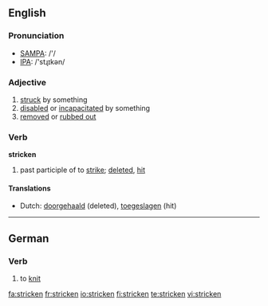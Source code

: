 ==English==

===Pronunciation===
*[[w:SAMPA|SAMPA]]: /'/
*[[w:IPA|IPA]]: /'stɻɪkən/

===Adjective===
{{en-adj}}

# [[struck]] by something
# [[disabled]] or [[incapacitated]] by something
# [[removed]] or [[rubbed out]]

===Verb===
'''stricken'''

# past participle of to [[strike]]; [[deleted]], [[hit]]

====Translations====
*Dutch: [[doorgehaald]] (deleted), [[toegeslagen]] (hit)

----

==German==
===Verb===
{{de-verb|stricke|strickst|strickt|strickte|gestrickt|strickte|stricke!|strickt!|haben}}
# to [[knit]]

[[fa:stricken]]
[[fr:stricken]]
[[io:stricken]]
[[fi:stricken]]
[[te:stricken]]
[[vi:stricken]]